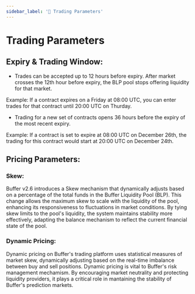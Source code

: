 ```yaml
---
sidebar_label: '🧮 Trading Parameters'
---
```


<link rel="stylesheet" href={useBaseUrl("katex/katex.min.css")} />

# Trading Parameters

## Expiry & Trading Window:

- Trades can be accepted up to 12 hours before expiry. After market crosses the 12th hour before expiry, the BLP pool stops offering liquidity for that market.

Example:
If a contract expires on a Friday at 08:00 UTC, you can enter trades for that contract until 20:00 UTC on Thurday. 

- Trading for a new set of contracts opens 36 hours before the expiry of the most recent expiry. 

Example:
If a contract is set to expire at 08:00 UTC on December 26th, the trading for this contract would start at 20:00 UTC on December 24th. 

## Pricing Parameters:
### Skew:

Buffer v2.6 introduces a Skew mechanism that dynamically adjusts based on a percentage of the total funds in the Buffer Liquidity Pool (BLP). 
This change allows the maximum skew to scale with the liquidity of the pool, enhancing its responsiveness to fluctuations in market conditions. 
By tying skew limits to the pool's liquidity, the system maintains stability more effectively, adapting the balance mechanism to reflect the current financial state of the pool.


### Dynamic Pricing:
Dynamic pricing on Buffer's trading platform uses statistical measures of market skew, dynamically adjusting based on the real-time imbalance between buy and sell positions. Dynamic pricing is vital to Buffer's risk management mechamism. By encouraging market neutrality and protecting liquidity providers, it plays a critical role in mantaining the stability of Buffer's prediction markets.

